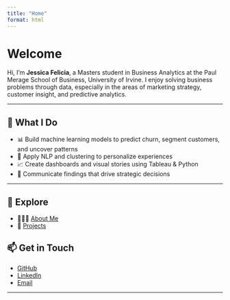 ```yaml
---
title: "Home"
format: html
---
```


# Welcome

Hi, I’m **Jessica Felicia**, a Masters student in Business Analytics at the Paul Merage School of Business, University of Irvine. I enjoy solving business problems through data, especially in the areas of marketing strategy, customer insight, and predictive analytics.

---

## 💼 What I Do

- 📊 Build machine learning models to predict churn, segment customers, and uncover patterns
- 🧠 Apply NLP and clustering to personalize experiences
- 📈 Create dashboards and visual stories using Tableau & Python
- 🤝 Communicate findings that drive strategic decisions

---

## 🔗 Explore

- 🙋🏻‍♀️ [About Me](about.qmd)
- 🚀 [Projects](projects/project.qmd)

## 📫 Get in Touch
- [GitHub](https://github.com/jessicafeliciaa)
- [LinkedIn](https://www.linkedin.com/in/jessicafelicia/)
- [Email](jessicafelicia87@gmail.com)

---
